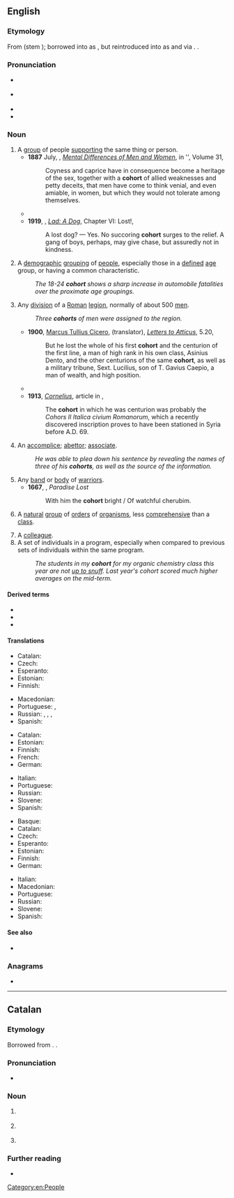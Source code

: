 ==English==
{{was wotd|2011|September|1}}
{{wikipedia}}

===Etymology===
{{PIE root|en|ǵʰer}}
From {{der|en|la|cohors}} (stem {{m|la||cohort-}}); borrowed into {{der|en|ang|-}} as {{m|ang|coorta}}, but reintroduced into {{inh|en|enm|-}} as {{m|enm|cōhort}} and {{m|enm|chōors}} via {{bor|en|fro|cohorte}}. {{doublet|court|lang=en}}.

===Pronunciation===
* {{a|UK}} {{IPA|/ˈkəʊ.hɔː(ɹ)t/|lang=en}}
* {{a|US}} {{IPA|/ˈkoʊ̯.hɔɹt/|lang=en}}
* {{audio|en-us-cohort.ogg|Audio (US)|lang=en}}
* {{hyphenation|co|hort|lang=en}}

===Noun===
{{en-noun}}

# A [[group]] of people [[support]]ing the same thing or person.
#* '''1887''' July, {{w|George Romanes|George John Romanes}}, ''[[s:Popular Science Monthly/Volume 31/July 1887/Mental Differences of Men and Women|Mental Differences of Men and Women]]'', in {{w|Popular Science Monthly}}'', Volume 31,
#*: Coyness and caprice have in consequence become a heritage of the sex, together with a '''cohort''' of allied weaknesses and petty deceits, that men have come to think venial, and even amiable, in women, but which they would not tolerate among themselves.
#* {{quote-text|year=1916|author={{w|James Joyce}}|title=[[s:A Portrait of the Artist as a Young Man/Chapter 3|A Portrait of the Artist as a Young Man]]|chapter=III|passage=A sin, an instant of rebellious pride of the intellect, made Lucifer and a third part of the '''cohort''' of angels fall from their glory.}}
#* '''1919''', {{w|Albert Payson Terhune}}, ''[[s:Lad, A Dog/Chapter VI|Lad: A Dog]]'', Chapter VI: Lost!,
#*: A lost dog? — Yes. No succoring '''cohort''' surges to the relief. A gang of boys, perhaps, may give chase, but assuredly not in kindness.
# {{lb|en|statistics}} A [[demographic]] [[grouping]] of [[people]], especially those in a [[defined]] [[age]] group, or having a common characteristic.
#: ''The 18-24 '''cohort''' shows a sharp increase in automobile fatalities over the proximate age groupings.''
# {{lb|en|historical|Ancient Rome|military}} Any [[division]] of a [[Roman]] [[legion]], normally of about 500 [[men]].
#: ''Three '''cohorts''' of men were assigned to the region.''
#* '''1900''', [[w:Cicero|Marcus Tullius Cicero]], {{w|Evelyn Shirley Shuckburgh|Evelyn Shuckburgh}} (translator), ''[[s:Letters to Atticus/5.20|Letters to Atticus]]'', 5.20,
#*: But he lost the whole of his first '''cohort''' and the centurion of the first line, a man of high rank in his own class, Asinius Dento, and the other centurions of the same '''cohort''', as well as a military tribune, Sext. Lucilius, son of T. Gavius Caepio, a man of wealth, and high position.
#* {{quote-text|year=1910|author=''{{w|Arthur Conan Doyle}}''|title=[[s:The Last of the Legions|The Last of the Legions]]|passage=But here it is as clear as words can make it: 'Bring every man of the Legions by forced marches to the help of the Empire. Leave not a '''cohort''' in Britain.' These are my orders.}}
#* '''1913''', ''[[s:Catholic Encyclopedia (1913)/Cornelius|Cornelius]]'', article in ''{{w|Catholic Encyclopedia}}'',
#*: The '''cohort''' in which he was centurion was probably the ''Cohors II Italica civium Romanorum'', which a recently discovered inscription proves to have been stationed in Syria before A.D. 69.
# An [[accomplice]]; [[abettor]]; [[associate]].
#: ''He was able to plea down his sentence by revealing the names of three of his '''cohorts''', as well as the source of the information.''
# Any [[band]] or [[body]] of [[warrior]]s.
#* '''1667''', {{w|John Milton}}, ''Paradise Lost''
#*: With him the '''cohort''' bright / Of watchful cherubim.
# {{lb|en|taxonomy}} A [[natural]] [[group]] of [[order]]s of [[organism]]s, less [[comprehensive]] than a [[class]].
# A [[colleague]].
# A set of individuals in a program, especially when compared to previous sets of individuals within the same program.
#: ''The students in my '''cohort''' for my organic chemistry class this year are not [[up to snuff]]. Last year's cohort scored much higher averages on the mid-term.''

{{rfex|en}}

====Derived terms====
* {{l|en|infracohort}}
* {{l|en|subcohort}}
* {{l|en|supercohort}}

====Translations====
{{trans-top|group of people supporting the same thing or person}}
* Catalan: {{t+|ca|cohort|f}}
* Czech: {{t|cs|kohorta|f}}
* Esperanto: {{t|eo|kohorto}}
* Estonian: {{t+|et|kohort}}
* Finnish: {{t+|fi|joukko}}
{{trans-mid}}
* Macedonian: {{t|mk|истомисле́ници|m-p}}
* Portuguese: {{t|pt|seguidores|m-p}}, {{t|pt|seguidoras|f-p}}
* Russian: {{t+|ru|коллекти́в|m}}, {{t+|ru|гру́ппа|f}}, {{t+|ru|компа́ния|f}}, {{t+|ru|кого́рта|f}}
* Spanish: {{t+|es|seguidor|alt=seguidores|m-p}}
{{trans-bottom}}

{{trans-top|demographic grouping of people}}
* Catalan: {{t+|ca|cohort|f}}
* Estonian: {{t+|et|kohort}}
* Finnish: {{t+|fi|kohortti}}
* French: {{t+|fr|cohorte}}
* German: {{t+|de|Kohorte|f}}
{{trans-mid}}
* Italian: {{t+|it|coorte}}
* Portuguese: {{t+|pt|coorte}}
* Russian: {{t+|ru|кого́рта|f}}
* Slovene: {{t|sl|kohorta|f}}
* Spanish: {{t|es|cohorte|f}}
{{trans-bottom}}

{{trans-top|division of Roman legion}}
* Basque: {{t|eu|kohorte}}
* Catalan: {{t+|ca|cohort|f}}
* Czech: {{t|cs|kohorta|f}}
* Esperanto: {{t|eo|kohorto}}
* Estonian: {{t+|et|kohort}}
* Finnish: {{t+|fi|kohortti}}
* German: {{t+|de|Kohorte|f}}
{{trans-mid}}
* Italian: {{t+|it|coorte}}
* Macedonian: {{t|mk|ко́хорт|m}}
* Portuguese: {{t+|pt|coorte|f}}
* Russian: {{t+|ru|кого́рта|f}}
* Slovene: {{t|sl|kohorta|f}}
* Spanish: {{t|es|cohorte}}
{{trans-bottom}}

{{trans-see|accomplice}}

{{trans-see|associate}}

{{trans-see|abettor}}

{{trans-see|colleague}}

====See also====
* {{l|en|cahoots}}

===Anagrams===
* {{anagrams|en|chroot|trocho-}}

[[Category:en:People]]

----

==Catalan==

===Etymology===
Borrowed from {{bor|ca|la|cohors}}. {{doublet|cort|lang=ca}}.

===Pronunciation===
* {{ca-IPA|ó}}

===Noun===
{{ca-noun|f}}

# {{l|en|cohort}} {{gloss|group of people supporting the same thing}}
# {{l|en|cohort}} {{gloss|demographic grouping of people}}
# {{l|en|cohort}} {{gloss|division of a Roman legion}}

===Further reading===
* {{R:IEC2}}